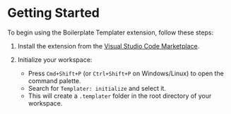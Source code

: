 # Getting Started

To begin using the Boilerplate Templater extension, follow these steps:

1. Install the extension from the [Visual Studio Code Marketplace](https://marketplace.visualstudio.com/items?itemName=hanifmifta.boilerplatetemplater).

2. Initialize your workspace:
   - Press `Cmd+Shift+P` (or `Ctrl+Shift+P` on Windows/Linux) to open the command palette.
   - Search for `Templater: initialize` and select it.
   - This will create a `.templater` folder in the root directory of your workspace.
